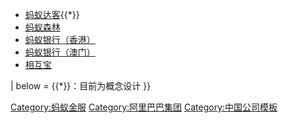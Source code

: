 {{Navbox
| bodyclass =
| name = 蚂蚁金服
| title = [[蚂蚁集团]]
| listclass = hlist
| image = 
| above =蚂蚁科技集团股份有限公司
| state =

|group1 = 人物
|list1 =
* [[井贤栋]]
* [[程立 (1974年)|程立]]
* [[陈磊明]]
* [[曾松柏]]
* [[彭翼捷]]
* [[倪行军]]
* [[黄浩 (蚂蚁金服)|黄浩]]
* [[尹铭]]
* [[俞胜法]]
* [[梁世栋]]
* [[芮雄文]]
* [[韩歆毅]]
* [[纪纲 (阿里巴巴)|纪纲]]
* [[徐浩 (阿里巴巴)|徐浩]]
* [[陈亮 (阿里巴巴)|陈亮]]
* [[徐蔚 (阿里巴巴)|徐蔚]]
| group2 = 业务
| list2 =
* [[支付宝]]（[[集五福]]）
* [[芝麻信用]]
* [[蚂蚁聚宝]]
* [[浙江网商银行|网商银行]]
* [[蚂蚁小贷]]
* [[蚂蚁金融云]]
* [[余额宝]]（[[天弘基金]]）
* [[余利宝]]
* [[蚂蚁保险]]
* [[招财宝]]
* [[花呗]]
* [[蚂上]]{{*}}
* [[蚂蚁达客]]{{*}}
* [[蚂蚁森林]]
* [[蚂蚁银行（香港）]]
* [[蚂蚁银行（澳门）]]
* [[相互宝]]

| below = {{*}}：目前为概念设计
}}<noinclude>
{{collapsible option}}
[[Category:蚂蚁金服]]
[[Category:阿里巴巴集团]]
[[Category:中国公司模板]]
</noinclude>